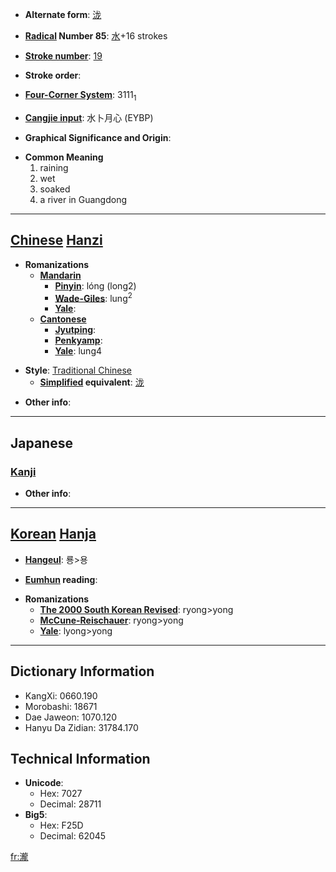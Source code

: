 * '''Alternate form''': [[泷]]

* '''[[Wiktionary:Chinese radical index| Radical]] Number 85''': [[Wiktionary:Chinese radical index 水|水]]+16 strokes

* '''[[Wiktionary:Chinese total strokes index|Stroke number]]''': [[Wiktionary:Chinese total strokes index 19|19]]

* '''Stroke order''': 

* '''[[Wiktionary:Chinese four corner index|Four-Corner System]]''': 3111<sub>1</sub>

* '''[[Wiktionary:Chinese Cangjie index|Cangjie input]]''': 水卜月心 (EYBP)

* '''Graphical Significance and Origin''': 

* '''Common Meaning'''
*#raining
*# wet
*# soaked
*# a river in Guangdong


----

== [[Chinese]] [[Hanzi]] ==

* '''Romanizations'''
** '''[[Mandarin]]'''
*** '''[[Pinyin]]''': lóng (long2)
*** '''[[Wade-Giles]]''': lung<sup>2</sup>
*** '''[[Yale]]''': 
** '''[[Cantonese]]'''
*** '''[[Jyutping]]''':
*** '''[[Penkyamp]]''': 
*** '''[[Yale]]''': lung4

* '''Style''': [[Traditional Chinese]] 
** '''[[Simplified Chinese|Simplified]] equivalent''': [[泷]]

* '''Other info''': 

----

==Japanese==
===[[Kanji]]===
{{kanji|on readings=[[そう]] (sō), [[ろう]] (rō)|kun readings=[[たき]] (taki)}}

* '''Other info''':  

----

== [[Korean]] [[Hanja]] ==

* '''[[Hangeul]]''': 룡>용

* '''[[Eumhun]] reading''': 

* '''Romanizations'''
** '''[[The 2000 South Korean Revised Romanization|The 2000 South Korean Revised]]''': ryong>yong
** '''[[McCune-Reischauer]]''': ryong>yong
** '''[[Yale]]''': lyong>yong

----

== Dictionary Information ==

* KangXi: 0660.190
* Morobashi: 18671
* Dae Jaweon: 1070.120
* Hanyu Da Zidian: 31784.170

== Technical Information ==

* '''Unicode''':
** Hex: 7027
** Decimal: 28711
* '''Big5''':
** Hex: F25D
** Decimal: 62045

[[fr:瀧]]